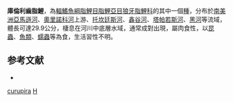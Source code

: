 {{Speciesbox 
| genus = Hoplias
| species = curupira
| status = NE
| status_system = IUCN3.1
| authority = [[Oyakawa|Oyakawa]] & [[Mattox|Mattox]], 2009
| synonyms = 
}}
'''庫倫利齒脂鯉'''，為[[輻鰭魚綱|輻鰭魚綱]][[脂鯉目|脂鯉目]][[脂鯉亞目|脂鯉亞目]][[狼牙脂鯉科|狼牙脂鯉科]]的其中一個[[種|種]]，分布於[[南美洲|南美洲]][[亞馬遜河|亞馬遜河]]、[[奧里諾科河|奧里諾科河]]上游、[[托坎廷斯河|托坎廷斯河]]、[[鑫谷河|鑫谷河]]、[[塔帕若斯河|塔帕若斯河]]、[[黑河|黑河]]等流域，體長可達29.9公分，棲息在河川中底層水域，通常成對出現，屬肉食性，以[[昆蟲|昆蟲]]、[[魚類|魚類]]、[[蠕蟲|蠕蟲]]等為食，生活習性不明。

==参考文献==
{{refbegin}}
*{{FishBase_species|genus=Hoplias|species=curupira|year=2013|month=8}}
{{refend}}

{{Taxonbar|from=Q6421504}}

[[Category:利齒脂鯉屬|curupira]]
[[Category:2009年描述的魚類|H]]

{{魚類小作品}}
